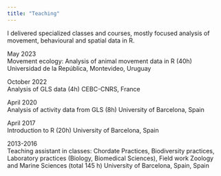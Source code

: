 ```yaml
---
title: "Teaching"
---
```


I delivered specialized classes and courses, mostly focused analysis of movement, behavioural and spatial data in R.

May 2023	
Movement ecology: Analysis of animal movement data in R (40h)
Universidad de la República, Montevideo, Uruguay 

October 2022	
Analysis of GLS data (4h)
CEBC-CNRS, France

April 2020	
Analysis of activity data from GLS (8h)
University of Barcelona, Spain 

April 2017	
Introduction to R (20h)
University of Barcelona, Spain 

2013-2016	
Teaching assistant in classes: Chordate Practices, Biodiversity practices, Laboratory practices (Biology, Biomedical Sciences), Field work Zoology and Marine Sciences (total 145 h)
University of Barcelona, Spain, Spain
